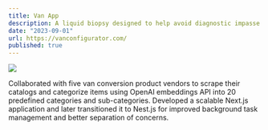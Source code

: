 ```yaml
---
title: Van App
description: A liquid biopsy designed to help avoid diagnostic impasse for life-threatening infections that outperforms the state of care by more than a factor of two.
date: "2023-09-01"
url: https://vanconfigurator.com/
published: true
---
```


[![](/vanapp.png)](https://vanconfigurator.com/)

Collaborated with five van conversion product vendors to scrape their catalogs and categorize items using OpenAI embeddings API into 20 predefined categories and sub-categories.
Developed a scalable Next.js application and later transitioned it to Nest.js for improved background task management and better separation of concerns.